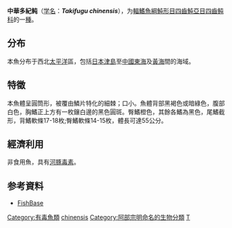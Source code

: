 {{Speciesbox
| name = 中華多紀鲀
| status = CR
| status_system = IUCN3.1
| status_ref = <ref name=IUCN>{{IUCN|version=2014.3|assessors=Shao, K., Leis, J.L., Hardy, G., Jing, L., Liu, M. & Pollard, D.|year=2014|title=Takifugu chinensis|id=193605|downloaded=2018-08-21}}</ref>
| image = 
| genus = Takifugu
| species = chinensis
| authority = [[Abe|Abe]], 1949
| synonyms = *''Sphoeroides rubripes chinensis, Abe, 1949''
}}

'''中華多紀鲀'''（[[学名|学名]]：'''''Takifugu chinensis'''''），为[[輻鰭魚綱|輻鰭魚綱]][[魨形目|魨形目]][[四齒魨亞目|四齒魨亞目]][[四齒鲀科|四齒鲀科]]的一[[種|種]]。

==分布==
本魚分布于西北[[太平洋|太平洋]]區，包括[[日本|日本]][[津島|津島]]至[[中國|中國]][[東海|東海]]及[[黃海|黃海]]間的海域。
==特徵==
本魚體呈圓筒形，被覆由鱗片特化的細棘；口小。魚體背部黑褐色或暗綠色，腹部白色，胸鰭正上方有一枚鑲白邊的黑色圓斑。臀鰭橙色，其餘各鰭為黑色，尾鰭截形，背鰭軟條17-18枚;臀鰭軟條14-15枚，體長可達55公分。
==經濟利用==
非食用魚，具有[[河豚毒素|河豚毒素]]。

== 参考資料 ==
*[https://web.archive.org/web/20131126121555/http://fishbase.sinica.edu.tw/ FishBase]
{{reflist}}

{{Wikispecies|Takifugu chinensis}}
{{Taxonbar|from=Q2642593}}

[[Category:有毒魚類|Category:有毒魚類]]
[[Category:东方鲀属|chinensis]]
[[Category:阿部宗明命名的生物分類|Category:阿部宗明命名的生物分類]]
[[Category:1949年描述的魚類|T]]


{{鲀形目小作品}}